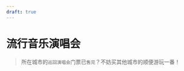 ```yaml
---
draft: true
---
```

# 流行音乐演唱会
> 所在城市的`巡回演唱会`门票已`售完`？不妨买其他城市的顺便游玩一番！

<ScDc />
<br />
<Dialog>
#### You look exited.
# I am. I just bought tickets for Maroon 5's [concert/n./3] in Tokyo in December.
#### I heard about their [concert tour/:巡回演唱会].
#### Aren't they coming to Taipei, too? Why didn't you buy their Taipei concert tickets?
# The Taipei concert tickets were [sold out/:售完] two hours after the tickets were [released/v./2] online.
# So I decided to try the Tokyo concerts instead.
#### I see. How much were the tickets?
# $200 USD for [floor seat/:地板座位] tickets.
#### That's a [decent/adj.] price. I paid $300 USD for Justin Bieber's concert last year.
#### Will you stay a few more days in Tokyo?
# I might. Maybe I'll take two days off work and spend more time in Tokyo.
#### You should. Tokyo is a fun city.
</Dialog>

